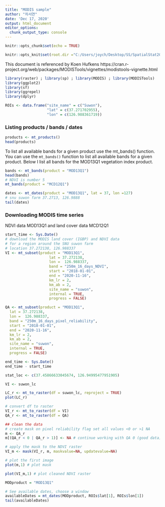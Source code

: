 ```yaml
---
title: "MODIS sample"
author: "차서연"
date: 'Dec 17, 2020'
output: html_document
editor_options: 
  chunk_output_type: console
---
```


```r
knitr::opts_chunk$set(echo = TRUE)
```

```r
knitr::opts_knit$set(root.dir ="C:/Users/joych/Desktop/SS/SpatialStat20/modelling")
```


This document is referenced by Koen Hufkens
https://cran.r-project.org/web/packages/MODISTools/vignettes/modistools-vignette.html

```r
library(raster) ; library(sp) ; library(MODIS) ; library(MODISTools)
library(ggplot2)
library(sf)
library(ggrepel)
library(dplyr)
```

```r
ROIs <- data.frame("site_name" = c("Suwon"),
                   "lat" = c(37.271702955), 
                   "lon" = c(126.988361719))
```


### Listing products / bands / dates

```r
products <- mt_products()
head(products)
```

 To list all available bands for a given product use the mt_bands() function. You can use the `mt_bands()` function to list all available bands for a given product. Below I list all bands for the MOD13Q1 vegetation index product.

```r
bands <- mt_bands(product = "MOD13Q1")
head(bands)
# NDVI is number 5
mt_bands(product = "MCD12Q1")
```

```r
dates <- mt_dates(product = "MOD13Q1", lat = 37, lon =127)
# snu suwon farm 37.2713, 126.9888
tail(dates)
```


### Downloading MODIS time series

NDVI data MOD13Q1 and land cover data MCD12Q1
```r
start_time <- Sys.Date() 
# download the MODIS land cover (IGBP) and NDVI data
# for a region around the SNU suwon farm
# location 37.272138, 126.988337
VI <- mt_subset(product = "MOD13Q1",
                    lat = 37.272138,
                    lon =  126.988337,
                    band = "250m_16_days_NDVI",
                    start = "2018-01-01",
                    end = "2020-11-16",
                    km_lr = 2,
                    km_ab = 2,
                    site_name = "suwon",
                    internal = TRUE,
                    progress = FALSE)

QA <- mt_subset(product = "MOD13Q1",
  lat = 37.272138,
  lon =  126.988337,
  band = "250m_16_days_pixel_reliability",
  start = "2018-01-01",
  end = "2020-11-16",
  km_lr = 2,
  km_ab = 2,
  site_name = "suwon",
  internal = TRUE,
  progress = FALSE)

end_time <- Sys.Date() 
end_time - start_time
```


```r
stat_loc <- c(37.45866633045674, 126.94995477951905)
```

```r
VI <- suwon_lc

LC_r <- mt_to_raster(df = suwon_lc, reproject = TRUE)
plot(LC_r)
```

```r
# convert df to raster
VI_r <- mt_to_raster(df = VI)
QA_r <- mt_to_raster(df = QA)
```

```r
## clean the data
# create mask on pixel reliability flag set all values <0 or >1 NA
m <- QA_r
m[(QA_r < 0 | QA_r > 1)] <- NA # continue working with QA 0 (good data), and 1 (marginal data)

# apply the mask to the NDVI raster
VI_m <- mask(VI_r, m, maskvalue=NA, updatevalue=NA)

# plot the first image
plot(m,1) # plot mask

plot(VI_m,1) # plot cleaned NDVI raster
```


```r
MODproduct = "MOD13Q1"

# See available dates, choose a window
availableDates = mt_dates(MODproduct, ROIs$lat[1], ROIs$lon[1])
tail(availableDates)
```

